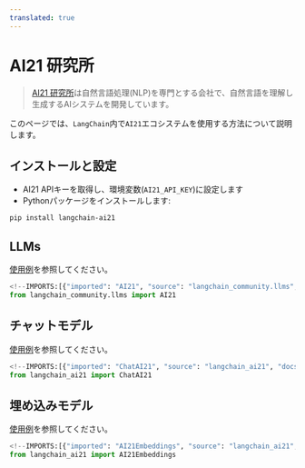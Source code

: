 ```yaml
---
translated: true
---
```


# AI21 研究所

>[AI21 研究所](https://www.ai21.com/about)は自然言語処理(NLP)を専門とする会社で、自然言語を理解し生成するAIシステムを開発しています。

このページでは、`LangChain`内で`AI21`エコシステムを使用する方法について説明します。

## インストールと設定

- AI21 APIキーを取得し、環境変数(`AI21_API_KEY`)に設定します
- Pythonパッケージをインストールします:

```bash
pip install langchain-ai21
```

## LLMs

[使用例](/docs/integrations/llms/ai21)を参照してください。

```python
<!--IMPORTS:[{"imported": "AI21", "source": "langchain_community.llms", "docs": "https://api.python.langchain.com/en/latest/llms/langchain_community.llms.ai21.AI21.html", "title": "AI21 Labs"}]-->
from langchain_community.llms import AI21
```

## チャットモデル

[使用例](/docs/integrations/chat/ai21)を参照してください。

```python
<!--IMPORTS:[{"imported": "ChatAI21", "source": "langchain_ai21", "docs": "https://api.python.langchain.com/en/latest/chat_models/langchain_ai21.chat_models.ChatAI21.html", "title": "AI21 Labs"}]-->
from langchain_ai21 import ChatAI21
```

## 埋め込みモデル

[使用例](/docs/integrations/text_embedding/ai21)を参照してください。

```python
<!--IMPORTS:[{"imported": "AI21Embeddings", "source": "langchain_ai21", "docs": "https://api.python.langchain.com/en/latest/embeddings/langchain_ai21.embeddings.AI21Embeddings.html", "title": "AI21 Labs"}]-->
from langchain_ai21 import AI21Embeddings
```
